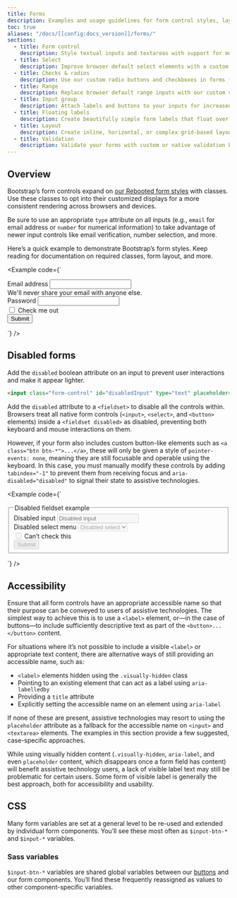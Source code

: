 ```yaml
---
title: Forms
description: Examples and usage guidelines for form control styles, layout options, and custom components for creating a wide variety of forms.
toc: true
aliases: "/docs/[[config:docs_version]]/forms/"
sections:
  - title: Form control
    description: Style textual inputs and textareas with support for multiple states.
  - title: Select
    description: Improve browser default select elements with a custom initial appearance.
  - title: Checks & radios
    description: Use our custom radio buttons and checkboxes in forms for selecting input options.
  - title: Range
    description: Replace browser default range inputs with our custom version.
  - title: Input group
    description: Attach labels and buttons to your inputs for increased semantic value.
  - title: Floating labels
    description: Create beautifully simple form labels that float over your input fields.
  - title: Layout
    description: Create inline, horizontal, or complex grid-based layouts with your forms.
  - title: Validation
    description: Validate your forms with custom or native validation behaviors and styles.
---
```


## Overview

Bootstrap’s form controls expand on [our Rebooted form styles]([[docsref:/content/reboot#forms]]) with classes. Use these classes to opt into their customized displays for a more consistent rendering across browsers and devices.

Be sure to use an appropriate `type` attribute on all inputs (e.g., `email` for email address or `number` for numerical information) to take advantage of newer input controls like email verification, number selection, and more.

Here’s a quick example to demonstrate Bootstrap’s form styles. Keep reading for documentation on required classes, form layout, and more.

<Example code={`<form>
    <div class="mb-3">
      <label for="exampleInputEmail1" class="form-label">Email address</label>
      <input type="email" class="form-control" id="exampleInputEmail1" aria-describedby="emailHelp">
      <div id="emailHelp" class="form-text">We'll never share your email with anyone else.</div>
    </div>
    <div class="mb-3">
      <label for="exampleInputPassword1" class="form-label">Password</label>
      <input type="password" class="form-control" id="exampleInputPassword1">
    </div>
    <div class="mb-3 form-check">
      <input type="checkbox" class="form-check-input" id="exampleCheck1">
      <label class="form-check-label" for="exampleCheck1">Check me out</label>
    </div>
    <button type="submit" class="btn btn-primary">Submit</button>
  </form>`} />

## Disabled forms

Add the `disabled` boolean attribute on an input to prevent user interactions and make it appear lighter.

```html
<input class="form-control" id="disabledInput" type="text" placeholder="Disabled input here..." disabled>
```

Add the `disabled` attribute to a `<fieldset>` to disable all the controls within. Browsers treat all native form controls (`<input>`, `<select>`, and `<button>` elements) inside a `<fieldset disabled>` as disabled, preventing both keyboard and mouse interactions on them.

However, if your form also includes custom button-like elements such as `<a class="btn btn-*">...</a>`, these will only be given a style of `pointer-events: none`, meaning they are still focusable and operable using the keyboard. In this case, you must manually modify these controls by adding `tabindex="-1"` to prevent them from receiving focus and `aria-disabled="disabled"` to signal their state to assistive technologies.

<Example code={`<form>
    <fieldset disabled>
      <legend>Disabled fieldset example</legend>
      <div class="mb-3">
        <label for="disabledTextInput" class="form-label">Disabled input</label>
        <input type="text" id="disabledTextInput" class="form-control" placeholder="Disabled input">
      </div>
      <div class="mb-3">
        <label for="disabledSelect" class="form-label">Disabled select menu</label>
        <select id="disabledSelect" class="form-select">
          <option>Disabled select</option>
        </select>
      </div>
      <div class="mb-3">
        <div class="form-check">
          <input class="form-check-input" type="checkbox" id="disabledFieldsetCheck" disabled>
          <label class="form-check-label" for="disabledFieldsetCheck">
            Can’t check this
          </label>
        </div>
      </div>
      <button type="submit" class="btn btn-primary">Submit</button>
    </fieldset>
  </form>`} />

## Accessibility

Ensure that all form controls have an appropriate accessible name so that their purpose can be conveyed to users of assistive technologies. The simplest way to achieve this is to use a `<label>` element, or—in the case of buttons—to include sufficiently descriptive text as part of the `<button>...</button>` content.

For situations where it’s not possible to include a visible `<label>` or appropriate text content, there are alternative ways of still providing an accessible name, such as:

- `<label>` elements hidden using the `.visually-hidden` class
- Pointing to an existing element that can act as a label using `aria-labelledby`
- Providing a `title` attribute
- Explicitly setting the accessible name on an element using `aria-label`

If none of these are present, assistive technologies may resort to using the `placeholder` attribute as a fallback for the accessible name on `<input>` and `<textarea>` elements. The examples in this section provide a few suggested, case-specific approaches.

While using visually hidden content (`.visually-hidden`, `aria-label`, and even `placeholder` content, which disappears once a form field has content) will benefit assistive technology users, a lack of visible label text may still be problematic for certain users. Some form of visible label is generally the best approach, both for accessibility and usability.

## CSS

Many form variables are set at a general level to be re-used and extended by individual form components. You’ll see these most often as `$input-btn-*` and `$input-*` variables.

### Sass variables

`$input-btn-*` variables are shared global variables between our [buttons]([[docsref:/components/buttons]]) and our form components. You’ll find these frequently reassigned as values to other component-specific variables.

<ScssDocs name="input-btn-variables" file="scss/_variables.scss" />
